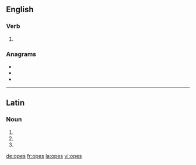 ==English==

===Verb===
{{head|en|verb form}}

# {{en-third-person singular of|ope}}

===Anagrams===
* {{l|en|peso}}
* {{l|en|poes}}
* {{l|en|pose}}

----

==Latin==

===Noun===
{{la-noun-form|opēs}}

# {{inflection of|ops||nom|p|lang=la}}
# {{inflection of|ops||acc|p|lang=la}}
# {{inflection of|ops||voc|p|lang=la}}

[[de:opes]]
[[fr:opes]]
[[la:opes]]
[[vi:opes]]